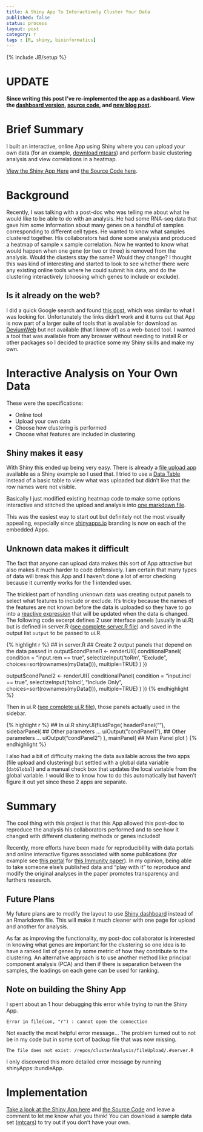 ```yaml
---
title: A Shiny App To Interactively Cluster Your Data
published: false
status: process
layout: post
category: r
tags : [R, shiny, bioinformatics]
---
```

{% include JB/setup %}

# UPDATE
**Since writing this post I've re-implemented the app as a dashboard.  View the [dashboard version](https://sparsedata.shinyapps.io/SparseData-Cluster),  [source code](https://github.com/sparsedata/cluster-analysis), and [new blog post](http://stefanavey.github.io/r/2015/07/29/A-Dashboard-Implementation-Of-Clustering-App/).**

# Brief Summary

I built an interactive, online App using Shiny where you can upload your own data (for an example, [download mtcars](https://internal.shinyapps.io/gallery/066-upload-file/mtcars.csv)) and perform basic clustering analysis and view correlations in a heatmap.

[View the Shiny App Here](https://avey.shinyapps.io/cluster-analysis/) and [the Source Code here](https://github.com/stefanavey/cluster-analysis).

# Background

Recently, I was talking with a post-doc who was telling me about what he
would like to be able to do with an analysis.
He had some RNA-seq data that gave him some information about many genes on a
handful of samples corresponding to different cell types.  He wanted to know
what samples clustered together. His collaborators had done some analysis and
produced a heatmap of sample x sample correlation. Now he wanted to know what
would happen when one gene (or two or three) is removed from the analysis.
Would the clusters stay the same? Would they change?
I thought this was kind of interesting and started to look to see whether
there were any existing online tools where he could submit his data, and do the
clustering interactively (choosing which genes to include or exclude).

## Is it already on the web?

I did a quick Google search and found [this post](https://imdevsoftware.wordpress.com/2013/07/07/interactive-heatmaps-and-dendrograms-a-shiny-app/), which was similar to what I was looking for. Unfortunately the links didn't work and it turns out that App is now part of a larger suite of tools that is available for download as [DeviumWeb](https://github.com/dgrapov/DeviumWeb) but not available (that I know of) as a web-based tool. I wanted a tool that was available from any browser without needing to install R or other packages so I decided to practice some my Shiny skills and make my own.

# Interactive Analysis on Your Own Data

These were the specifications:

* Online tool
* Upload your own data
* Choose how clustering is performed
* Choose what features are included in clustering

## Shiny makes it easy

With Shiny this ended up being very easy. There is already a [file upload app](http://shiny.rstudio.com/gallery/upload-file.html) available as a Shiny example so I used that. I tried to use a [Data Table](http://shiny.rstudio.com/gallery/basic-datatable.html) instead of a basic table to view what was uploaded but didn't like that the row names were not visible.

Basically I just modified existing heatmap code to make some options interactive and stitched the upload and analysis into [one markdown file](https://github.com/stefanavey/cluster-analysis/blob/master/mainPage.Rmd).

This was the easiest way to start out but definitely not the most visually appealing, especially since [shinyapps.io](https://www.shinyapps.io) branding is now on each of the embedded Apps.

## Unknown data makes it difficult

The fact that anyone can upload data makes this sort of App attractive but also makes it much harder to code defensively. I am certain that many types of data will break this App and I haven't done a lot of error checking because it currently works for the 1 intended user.

The trickiest part of handling unknown data was creating output panels to select what features to include or exclude. It's tricky because the names of the features are not known before the data is uploaded so they have to go into a [reactive expression](http://shiny.rstudio.com/articles/reactivity-overview.html) that will be updated when the data is changed. The following code excerpt defines 2 user interface panels (usually in ui.R) but is defined in server.R ([see complete server.R file](https://github.com/stefanavey/cluster-analysis/blob/master/clustering/server.R)) and saved in the output list `output` to be passed to ui.R.


{% highlight r %}
## in server.R
## Create 2 output panels that depend on the data passed in
output$condPanel1 <- renderUI({
  conditionalPanel(
    condition = "input.rem == true",
    selectizeInput('toRm', "Exclude",
                   choices=sort(rownames(myData())),
                   multiple=TRUE)
  )
})

output$condPanel2 <- renderUI({
  conditionalPanel(
    condition = "input.incl == true",
    selectizeInput('toIncl', "Include Only",
                   choices=sort(rownames(myData())),
                   multiple=TRUE)
  )
})
{% endhighlight %}

Then in ui.R ([see complete ui.R file](https://github.com/stefanavey/cluster-analysis/blob/master/clustering/ui.R)), those panels actually used in the sidebar.


{% highlight r %}
## In ui.R
shinyUI(fluidPage(
  headerPanel(""),
  sidebarPanel(
    ## Other parameters ...
    uiOutput("condPanel1"),
    ## Other parameters ...
    uiOutput("condPanel2")
  ),
  mainPanel(
    ## Main Panel plot
  )
{% endhighlight %}

I also had a bit of difficulty making the data available across the two apps (file upload and clustering) but settled with a global data variable (`datGlobal`) and a manual check box that updates the local variable from the global variable. I would like to know how to do this automatically but haven't figure it out yet since these 2 apps are separate.

# Summary

The cool thing with this project is that this App allowed this post-doc to reproduce the analysis his collaborators performed and to see how it changed with different clustering methods or genes included!

Recently, more efforts have been made for reproducibility with data portals and online interactive figures associated with some publications (for example see [this portal](http://www.interactivefigures.com/dm3/vaccine-paper/vaccine-landing.gsp) for [this Immunity paper](http://dx.doi.org/10.1016/j.immuni.2012.12.008)). In my opinion, being able to take someone else's published data and "play with it" to reproduce and modify the original analyses in the paper promotes transparency and furthers research.

## Future Plans

My future plans are to modify the layout to use [Shiny dashboard](http://rstudio.github.io/shinydashboard/) instead of an Rmarkdown file. This will make it much cleaner with one page for upload and another for analysis.

As far as improving the functionality, my post-doc collaborator is interested in knowing what genes are important for the clustering so one idea is to have a ranked list of genes by some metric of how they contribute to the clustering.
An alternative approach is to use another method like principal component analysis (PCA) and then if there is separation between the samples, the loadings on each gene can be used for ranking.

## Note on building the Shiny App
I spent about an 1 hour debugging this error while trying to run the Shiny App.

    Error in file(con, "r") : cannot open the connection

Not exactly the most helpful error message... The problem turned out to not be in my code but in some sort of backup file that was now missing.

    The file does not exist: /repos/clusterAnalysis/fileUpload/.#server.R

I only discovered this more detailed error message by running shinyApps::bundleApp.

# Implementation

[Take a look at the Shiny App here](https://avey.shinyapps.io/cluster-analysis/) and [the Source Code](https://github.com/stefanavey/cluster-analysis) and leave a comment to let me know what you think! You can download a sample data set ([mtcars](https://internal.shinyapps.io/gallery/066-upload-file/mtcars.csv)) to try out if you don't have your own.
